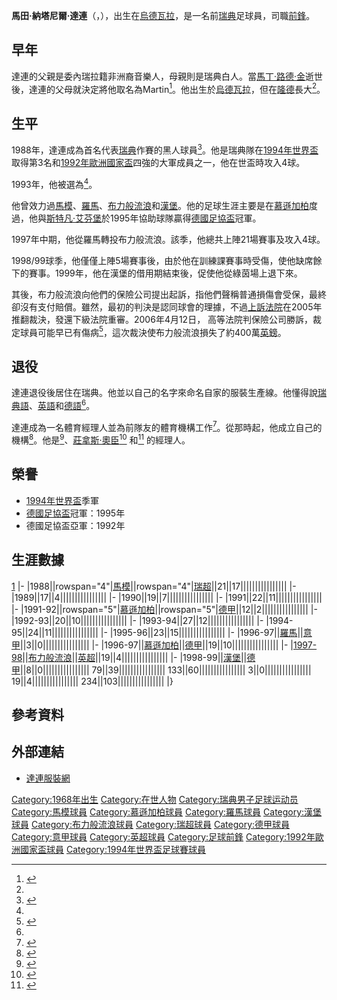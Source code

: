 {{noteTA
|G1=足球
|G2=英超
|G3=FAcup
|G4=德甲
|G5=意甲
|T=zh-hans:马丁·达赫林; zh-hk:馬田·達連;
|1=zh-hans:马丁·达赫林; zh-hk:馬田·達連;
|2=zh-hans:达赫林; zh-hk:達連;
|3=zh-hans:马尔默; zh-hk:馬模;
|4=zh-hans:马丁·路德·金;zh-hk:馬丁·路德·金;zh-tw:馬丁·路德·金恩;
|5=zh-hans:马丁; zh-hk:馬田;
}}
{{Football player infobox
| playername = 馬田·達連<br>''Martin Dahlin''
| fullname = Martin Nathaniel Dahlin
| image = Martin Dahlin in Jan 2014.jpg
| image_size = 200
| nickname = 
| dateofbirth = {{birth date and age|1968|4|16}}
| cityofbirth = [[烏德瓦拉|烏德瓦拉]]
| countryofbirth = [[瑞典|瑞典]]
| height = {{Height|m=1.84}}
| position = [[足球前鋒|前鋒]]
| currentclub =
| youthyears = 
| youthclubs = {{Link-en|隆德BK|Lunds BK}}
| years = 1987–1991<br />1991–1996<br />1996<br />1996–1997<br />1997–1998<br />1998–1999
| clubs = [[馬模FF|馬模]]<br />[[慕遜加柏足球會|慕遜加柏]]<br />[[羅馬足球會|羅馬]]<br />[[慕遜加柏足球會|慕遜加柏]]<br />[[布力般流浪足球會|布力般流浪]]<br />[[漢堡體育會|漢堡]]<br />'''總計'''
| caps(goals) = {{0}}87 {{0}}(45)<br />106 {{0}}(50)<br />{{0}}{{0}}3 {{0}}{{0}}(0)<br />{{0}}19 {{0}}(10)<br />{{0}}27 {{0}}{{0}}(4)<br />{{0}}{{0}}8 {{0}}{{0}}(0)<br />'''250''' '''(109)'''
| nationalyears = 1991–1997
| nationalteam = [[瑞典國家足球隊|瑞典]]
| nationalcaps(goals) = {{0}}60 {{0}}(29)
| pcupdate = June 30, 2000
| ntupdate = June 30, 2000
}}
'''馬田·納塔尼爾·達連'''（{{lang-sv|'''Martin Nathaniel Dahlin'''}}，{{bd|1968年|4月16日|catIdx=Dahlin ,Martin}}），出生在[[烏德瓦拉|烏德瓦拉]]，是一名前[[瑞典|瑞典]]足球員，司職[[足球前鋒|前鋒]]。

==早年==
達連的父親是委內瑞拉籍非洲裔音樂人，母親則是瑞典白人。當[[馬丁·路德·金|馬丁·路德·金]]逝世後，達連的父母就決定將他取名為Martin<ref name="Dahlin Is Swedish Player First">{{en}}{{cite news|url=http://www.nytimes.com/1994/07/10/sports/world-cup-94-dahlin-is-swedish-player-first-pioneer-a-distant-second.html?pagewanted=all|title=Dahlin Is Swedish Player First, Pioneer a Distant Second|publisher=NY Times|author=Christopher Clarey|date=1994-07-10|accessdate=2009-07-08|archive-date=2014-12-18|archive-url=https://web.archive.org/web/20141218091013/http://www.nytimes.com/1994/07/10/sports/world-cup-94-dahlin-is-swedish-player-first-pioneer-a-distant-second.html?pagewanted=all|dead-url=no}}</ref>。他出生於[[烏德瓦拉|烏德瓦拉]]，但在[[隆德|隆德]]長大<ref name="Dahlin Is Swedish Player First"/>。

==生平==
1988年，達連成為首名代表[[瑞典國家足球隊|瑞典]]作賽的黑人球員<ref name="Skill, not race">{{en}}{{cite news |url=http://news.google.com/newspapers?nid=888&dat=19940708&id=1tANAAAAIBAJ&sjid=nHYDAAAAIBAJ&pg=6437,2596102|title= Skill, not race, separates Dahlin |publisher=st. Petersburg Times|author=Dwight Chapin|date=1994-07-08|accessdate=2009-07-08}}</ref>。他是瑞典隊在[[1994年世界盃|1994年世界盃]]取得第3名和[[1992年歐洲國家盃|1992年歐洲國家盃]]四強的大軍成員之一，他在世盃時攻入4球。

1993年，他被選為{{Link-en|瑞典金球獎|Guldbollen|年度最佳瑞典球員}}<ref name="Skill, not race"/>。

他曾效力過[[馬模FF|馬模]]、[[羅馬足球會|羅馬]]、[[布力般流浪足球會|布力般流浪]]和[[漢堡體育會|漢堡]]。他的足球生涯主要是在[[慕遜加柏足球會|慕遜加柏]]度過，他與[[斯特凡·艾芬堡|斯特凡·艾芬堡]]於1995年協助球隊贏得[[德國足協盃|德國足協盃]]冠軍。

1997年中期，他從羅馬轉投布力般流浪。該季，他總共上陣21場賽事及攻入4球。

1998/99球季，他僅僅上陣5場賽事後，由於他在訓練課賽事時受傷，使他缺席餘下的賽事。1999年，他在漢堡的借用期結束後，促使他從綠茵場上退下來。

其後，布力般流浪向他們的保險公司提出起訴，指他們聲稱普通損傷會受保，最終卻沒有支付賠償。雖然，最初的判決是認同球會的理據，不過[[英格蘭和威爾斯上訴法院|上訴法院]]在2005年推翻裁決，發還下級法院重審。2006年4月12日， 高等法院判保險公司勝訴，裁定球員可能早已有傷病<ref>{{en}}{{cite news|url=http://news.bbc.co.uk/sport1/hi/football/teams/b/blackburn_rovers/4904286.stm|title=Rovers fail in Dahlin damages bid|publisher=BBC Sport|date=2006-04-12|accessdate=2010-02-14|archive-date=2006-12-19|archive-url=https://web.archive.org/web/20061219034041/http://news.bbc.co.uk/sport1/hi/football/teams/b/blackburn_rovers/4904286.stm|dead-url=no}}</ref>，這次裁決使布力般流浪損失了約400萬[[英鎊|英鎊]]。

==退役==
達連退役後居住在瑞典。他並以自己的名字來命名自家的服裝生產線。他懂得說[[瑞典語|瑞典語]]、[[英語|英語]]和[[德語|德語]]<ref name="Skill, not race"/>。

達連成為一名體育經理人並為前隊友{{Link-en|羅渣·龍治|Roger Ljung}}的體育機構工作<ref>{{sv}}{{cite news |url=http://www.aftonbladet.se/sportbladet/fotbollsbladet/sverige/allsvenskan/article17900.ab?service=print|title=Dahlins nya jobb - agent |publisher=aftonbladet|date=2001-04-18|accessdate=2010-02-14}}</ref>。從那時起，他成立自己的機構<ref>{{en}}{{cite news|url=http://www.goal.com/en/news/596/exclusive/2009/04/17/1172697/martin-dahlin-exclusive-zlatan-ibrahimovic-one-of-swedens|title=<nowiki>Martin Dahlin EXCLUSIVE: Zlatan Ibrahimovic One Of Sweden’s Greatest Ever Players</nowiki>|publisher=Goal|date=2009-04-17|accessdate=2010-02-14|archive-date=2010-02-15|archive-url=https://web.archive.org/web/20100215090041/http://www.goal.com/en/news/596/exclusive/2009/04/17/1172697/martin-dahlin-exclusive-zlatan-ibrahimovic-one-of-swedens|dead-url=no}}</ref>。他是{{Link-en|古拉莫·莫連斯|Guillermo Molins}}<ref>{{sv}}{{cite news|url=http://fotboll.expressen.se/Allsvenskan/1.1826078/tyska-koln-vill-ha-guillermo-molins|title=Tyska Köln vill ha Guillermo Molins|publisher=aftonbladet|date=2009-12-27|accessdate=2010-02-14|archive-url=https://web.archive.org/web/20110723103519/http://fotboll.expressen.se/Allsvenskan/1.1826078/tyska-koln-vill-ha-guillermo-molins|archive-date=2011-07-23|dead-url=yes}}</ref>、[[莊拿斯·奧臣|莊拿斯·奧臣]]<ref>{{en}}{{cite news|url=http://www.skysports.com/story/0,19528,11661_5365621,00.html|title=Olsson flattered by Villa link|publisher=Sky Sports|date=2009-06-05|accessdate=2010-02-14|archive-date=2009-06-08|archive-url=https://web.archive.org/web/20090608114204/http://www.skysports.com/story/0,19528,11661_5365621,00.html|dead-url=no}}</ref> 和{{Link-en|比爾榮·沙化尼|Behrang Safari}}<ref>{{sv}}{{cite news|url=http://sydsvenskan.se/sport/fotboll/mff/article336292/Behrang-Safari-gar-till-schweiziska-Basel.html|title=Behrang Safari går till schweiziska Basel|publisher=Sky Sports|date=2008-06-15|accessdate=2010-02-14|deadurl=yes|archiveurl=https://web.archive.org/web/20100616141636/http://www.sydsvenskan.se/sport/fotboll/mff/article336292/Behrang-Safari-gar-till-schweiziska-Basel.html|archivedate=2010-06-16}}</ref> 的經理人。

==榮譽==
* [[1994年世界盃|1994年世界盃]]季軍
* [[德國足協盃|德國足協盃]]冠軍：1995年
* 德國足協盃亞軍：1992年

==生涯數據==
[http://www.level-k.com/player/M_Dahlin.htm] {{Wayback|url=http://www.level-k.com/player/M_Dahlin.htm |date=20090220142616 }}
{{Football player statistics 1|YY}}
{{Football player statistics 2|SWE|YY}}
|-
|1988||rowspan="4"|[[馬模FF|馬模]]||rowspan="4"|[[瑞典足球超級聯賽|瑞超]]||21||17||||||||||||||||
|-
|1989||17||4||||||||||||||||
|-
|1990||19||7||||||||||||||||
|-
|1991||22||11||||||||||||||||
{{Football player statistics 2|GER|YY}}
|-
|1991-92||rowspan="5"|[[慕遜加柏足球會|慕遜加柏]]||rowspan="5"|[[德國足球甲級聯賽|德甲]]||12||2||||||||||||||||
|-
|1992-93||20||10||||||||||||||||
|-
|1993-94||27||12||||||||||||||||
|-
|1994-95||24||11||||||||||||||||
|-
|1995-96||23||15||||||||||||||||
{{Football player statistics 2|ITA|YY}}
|-
|1996-97||[[羅馬足球會|羅馬]]||[[意大利足球甲級聯賽|意甲]]||3||0||||||||||||||||
{{Football player statistics 2|GER|YY}}
|-
|1996-97||[[慕遜加柏足球會|慕遜加柏]]||[[德國足球甲級聯賽|德甲]]||19||10||||||||||||||||
{{Football player statistics 2|ENG|YY}}
|-
|[[1997年至1998年英格蘭超級聯賽|1997-98]]||[[布力般流浪足球會|布力般流浪]]||[[英格蘭足球超級聯賽|英超]]||19||4||||||||||||||||
{{Football player statistics 2|GER|YY}}
|-
|1998-99||[[漢堡體育會|漢堡]]||[[德國足球甲級聯賽|德甲]]||8||0||||||||||||||||
{{Football player statistics 3|4|SWE}}79||39||||||||||||||||
{{Football player statistics 4|GER}}133||60||||||||||||||||
{{Football player statistics 4|ITA}}3||0||||||||||||||||
{{Football player statistics 4|ENG}}19||4||||||||||||||||
{{Football player statistics 5}}234||103||||||||||||||||
|}

==參考資料==
{{Reflist}}

==外部連結==
*{{sv}}[https://web.archive.org/web/20130801092328/http://www.dahlin.nu/ 達連服裝網]

{{Authority control}}
{{DEFAULTSORT:Dahlin, Martin}}
[[Category:1968年出生|Category:1968年出生]]
[[Category:在世人物|Category:在世人物]]
[[Category:瑞典男子足球运动员|Category:瑞典男子足球运动员]]
[[Category:馬模球員|Category:馬模球員]]
[[Category:慕遜加柏球員|Category:慕遜加柏球員]]
[[Category:羅馬球員|Category:羅馬球員]]
[[Category:漢堡球員|Category:漢堡球員]]
[[Category:布力般流浪球員|Category:布力般流浪球員]]
[[Category:瑞超球員|Category:瑞超球員]]
[[Category:德甲球員|Category:德甲球員]]
[[Category:意甲球員|Category:意甲球員]]
[[Category:英超球員|Category:英超球員]]
[[Category:足球前鋒|Category:足球前鋒]]
[[Category:1992年歐洲國家盃球員|Category:1992年歐洲國家盃球員]]
[[Category:1994年世界盃足球賽球員|Category:1994年世界盃足球賽球員]]